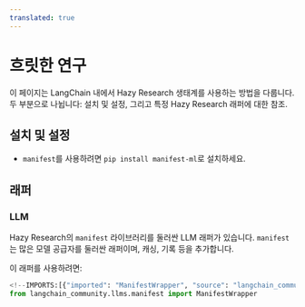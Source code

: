 ```yaml
---
translated: true
---
```


# 흐릿한 연구

이 페이지는 LangChain 내에서 Hazy Research 생태계를 사용하는 방법을 다룹니다.
두 부분으로 나뉩니다: 설치 및 설정, 그리고 특정 Hazy Research 래퍼에 대한 참조.

## 설치 및 설정

- `manifest`를 사용하려면 `pip install manifest-ml`로 설치하세요.

## 래퍼

### LLM

Hazy Research의 `manifest` 라이브러리를 둘러싼 LLM 래퍼가 있습니다.
`manifest`는 많은 모델 공급자를 둘러싼 래퍼이며, 캐싱, 기록 등을 추가합니다.

이 래퍼를 사용하려면:

```python
<!--IMPORTS:[{"imported": "ManifestWrapper", "source": "langchain_community.llms.manifest", "docs": "https://api.python.langchain.com/en/latest/llms/langchain_community.llms.manifest.ManifestWrapper.html", "title": "Hazy Research"}]-->
from langchain_community.llms.manifest import ManifestWrapper
```
